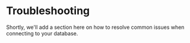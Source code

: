 # Troubleshooting

Shortly, we'll add a section here on how to resolve common issues when connecting to your database.